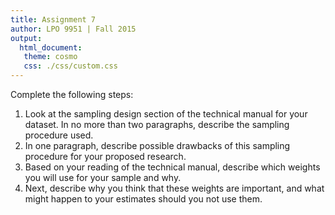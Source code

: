 ```yaml
---
title: Assignment 7
author: LPO 9951 | Fall 2015
output: 
  html_document:
   theme: cosmo
   css: ./css/custom.css
---
```


Complete the following steps:  

1. Look at the sampling design section of the technical manual for
   your dataset. In no more than two paragraphs, describe the sampling
   procedure used.
2. In one paragraph, describe possible drawbacks of this sampling
   procedure for your proposed research. 
3. Based on your reading of the technical manual, describe which
   weights you will use for your sample and why. 
4. Next, describe why you think that these weights are important, and
   what might happen to your estimates should you not use them. 

<br>
